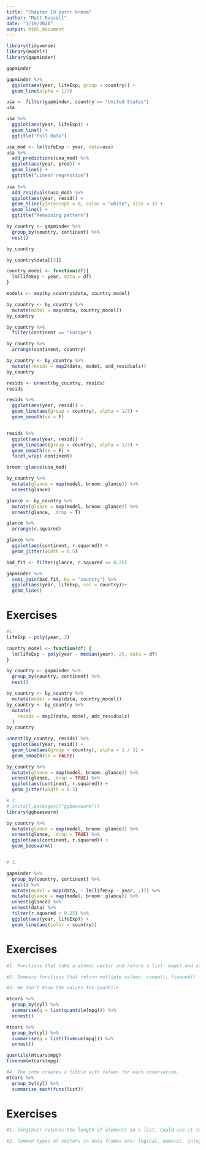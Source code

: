 ```yaml
---
title: "Chapter 19 purrr broom"
author: "Matt Russell"
date: "3/19/2020"
output: html_document
---
```


```r
library(tidyverse)
library(modelr)
library(gapminder)
```

```r
gapminder

gapminder %>% 
  ggplot(aes(year, lifeExp, group = country)) +
  geom_line(alpha = 1/3)

```

```r
usa <- filter(gapminder, country == "United States")
usa

usa %>% 
  ggplot(aes(year, lifeExp)) +
  geom_line() +
  ggtitle("Full data")

usa_mod <- lm(lifeExp ~ year, data=usa)
usa %>% 
  add_predictions(usa_mod) %>% 
  ggplot(aes(year, pred)) +
  geom_line() +
  ggtitle("Linear regression")
  
usa %>% 
  add_residuals(usa_mod) %>% 
  ggplot(aes(year, resid)) +
  geom_hline(yintercept = 0, color = "white", size = 3) +
  geom_line() +
  ggtitle("Remaining pattern")

```

```r
by_country <- gapminder %>% 
  group_by(country, continent) %>% 
  nest()

by_country

by_country$data[[3]]
```

```r
country_model <- function(df){
  lm(lifeExp ~ year, data = df)
}

models <- map(by_country$data, country_model)

by_country <- by_country %>% 
  mutate(model = map(data, country_model))
by_country

by_country %>% 
  filter(continent == "Europe")

by_country %>% 
  arrange(continent, country)

by_country <- by_country %>% 
  mutate(resids = map2(data, model, add_residuals))
by_country

resids <- unnest(by_country, resids)
resids

resids %>% 
  ggplot(aes(year, resid)) +
  geom_line(aes(group = country), alpha = 1/3) +
  geom_smooth(se = F)


resids %>% 
  ggplot(aes(year, resid)) +
  geom_line(aes(group = country), alpha = 1/3) +
  geom_smooth(se = F) +
  facet_wrap(~continent)
```

```r
broom::glance(usa_mod)

by_country %>% 
  mutate(glance = map(model, broom::glance)) %>% 
  unnest(glance)

glance <- by_country %>% 
  mutate(glance = map(model, broom::glance)) %>% 
  unnest(glance, .drop = T)

glance %>% 
  arrange(r.squared)

glance %>% 
  ggplot(aes(continent, r.squared)) +
  geom_jitter(width = 0.5)

bad_fit <- filter(glance, r.squared <= 0.25)

gapminder %>% 
  semi_join(bad_fit, by = "country") %>% 
  ggplot(aes(year, lifeExp, col = country))+
  geom_line()
```

# Exercises
```r
#1. 
lifeExp ~ poly(year, 2)

country_model <- function(df) {
  lm(lifeExp ~ poly(year - median(year), 2), data = df)
}

by_country <- gapminder %>%
  group_by(country, continent) %>%
  nest()

by_country <- by_country %>%
  mutate(model = map(data, country_model))
by_country <- by_country %>%
  mutate(
    resids = map2(data, model, add_residuals)
  )
by_country

unnest(by_country, resids) %>%
  ggplot(aes(year, resid)) +
  geom_line(aes(group = country), alpha = 1 / 3) +
  geom_smooth(se = FALSE)

by_country %>%
  mutate(glance = map(model, broom::glance)) %>%
  unnest(glance, .drop = TRUE) %>%
  ggplot(aes(continent, r.squared)) +
  geom_jitter(width = 0.5)

# 2.
# install.packages(("ggbeeswarm"))
library(ggbeeswarm)

by_country %>%
  mutate(glance = map(model, broom::glance)) %>%
  unnest(glance, .drop = TRUE) %>%
  ggplot(aes(continent, r.squared)) +
  geom_beeswarm()


# 3. 

gapminder %>%
  group_by(country, continent) %>%
  nest() %>%
  mutate(model = map(data, ~ lm(lifeExp ~ year, .))) %>%
  mutate(glance = map(model, broom::glance)) %>%
  unnest(glance) %>%
  unnest(data) %>%
  filter(r.squared < 0.25) %>%
  ggplot(aes(year, lifeExp)) +
  geom_line(aes(color = country))
```

# Exercises
```r
#1. Functions that take a atomic vector and return a list: map() and str_split

#2. Summary functions that return multiple values: range(), fivenum()

#3. We don't know the values for quantile.

mtcars %>%
  group_by(cyl) %>%
  summarise(q = list(quantile(mpg))) %>%
  unnest()

mtcars %>%
  group_by(cyl) %>%
  summarise(q = list(fivenum(mpg))) %>%
  unnest()

quantile(mtcars$mpg)
fivenum(mtcars$mpg)

#4. The code creates a tibble with values for each observation.
mtcars %>%
  group_by(cyl) %>%
  summarise_each(funs(list))
```

# Exercises
```r
#1. lengths() returns the length of elements in a list. Could use it to test if lengths within a list are the same or different.

#2. Common types of vectors in data frames are: logical, numeric, integer, and character.

```






